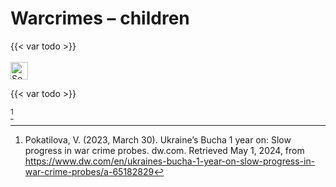 # Warcrimes – children {#sec-warcrimes-children}

::: {.callout-caution title="Myth"}
{{< var todo >}}
[<br></br>![Search for topic in EUvsDisinfo](../all_common_img/EUvsDisinfo_400x240.jpg){height=2em}](https://euvsdisinfo.eu/disinformation-cases/?text=war%20(crimes%7Ccriminals)%20(children)&sort=relevance)
:::

::: {.callout-tip title="Truth"}
{{< var todo >}}
:::

[^warcrimes-children-1]  


[^warcrimes-children-1]:  Pokatilova, V. (2023, March 30). Ukraine’s Bucha 1 year on: Slow progress in war crime probes. dw.com. Retrieved May 1, 2024, from [https://www.dw.com/en/ukraines-bucha-1-year-on-slow-progress-in-war-crime-probes/a-65182829](https://www.dw.com/en/ukraines-bucha-1-year-on-slow-progress-in-war-crime-probes/a-65182829) 

